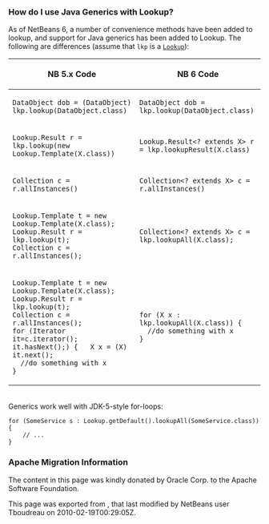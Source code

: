 <!--

    Licensed to the Apache Software Foundation (ASF) under one
    or more contributor license agreements.  See the NOTICE file
    distributed with this work for additional information
    regarding copyright ownership.  The ASF licenses this file
    to you under the Apache License, Version 2.0 (the
    "License"); you may not use this file except in compliance
    with the License.  You may obtain a copy of the License at

      http://www.apache.org/licenses/LICENSE-2.0

    Unless required by applicable law or agreed to in writing,
    software distributed under the License is distributed on an
    "AS IS" BASIS, WITHOUT WARRANTIES OR CONDITIONS OF ANY
    KIND, either express or implied.  See the License for the
    specific language governing permissions and limitations
    under the License.

-->

===How do I use Java Generics with Lookup?===

As of NetBeans 6, a number of convenience methods have been added to lookup, and support for Java generics has been added to Lookup.  The following are differences (assume that <code>lkp</code> is a [[DevFaqLookup| <tt>Lookup</tt>]]):

{| border=1 class="simple" cellpadding="20" cellspacing="0" style="background-color:#FFF9EF;"
! NB 5.x Code 
! NB 6 Code
|-
| <tt>DataObject dob = (DataObject) lkp.lookup(DataObject.class)</tt>
| <tt>DataObject dob = lkp.lookup(DataObject.class)</tt>
|- 
| <tt>Lookup.Result r = lkp.lookup(new Lookup.Template(X.class))</tt>
| <tt>Lookup.Result<? extends X> r = lkp.lookupResult(X.class)</tt>
|-
|<tt>Collection c = r.allInstances()</tt>
|<tt>Collection<? extends X> c = r.allInstances()</tt>
|-
| <tt>Lookup.Template t = new Lookup.Template(X.class);
Lookup.Result r = lkp.lookup(t);<br/>
Collection c = r.allInstances();</tt>
| <tt>Collection<? extends X> c = lkp.lookupAll(X.class);</tt>
|-
|<tt>Lookup.Template t = new Lookup.Template(X.class);<br/>
Lookup.Result r = lkp.lookup(t);<br/>
Collection c = r.allInstances(); <br/></tt>
<tt>for (Iterator it=c.iterator(); it.hasNext();) {
&nbsp;&nbsp;X x = (X) it.next();<br/>
&nbsp;&nbsp;//do something with x<br/>
}</tt>
|<tt>for (X x : lkp.lookupAll(X.class)) {
&nbsp;&nbsp;//do something with x<br/>
}</tt>
|}
<br/>
Generics work well with JDK-5-style for-loops:

<pre>
for (SomeService s : Lookup.getDefault().lookupAll(SomeService.class)) {
    // ...
}
</pre>

===Apache Migration Information===

The content in this page was kindly donated by Oracle Corp. to the
Apache Software Foundation.

This page was exported from , 
that last modified by NetBeans user Tboudreau 
on 2010-02-19T00:29:05Z.

